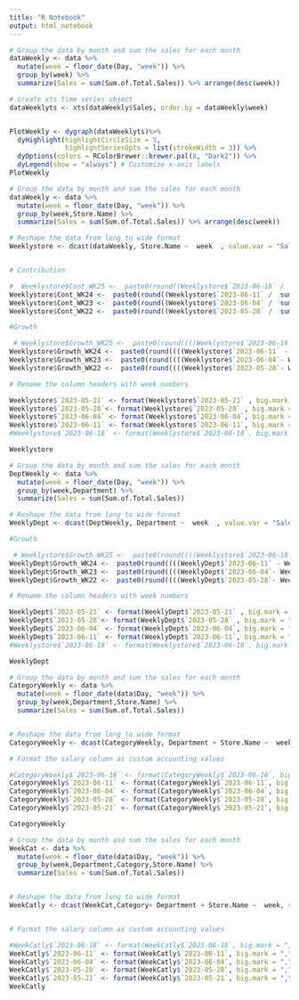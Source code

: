 ```yaml
---
title: "R Notebook"
output: html_notebook
---
```


```r
# Group the data by month and sum the sales for each month
dataWeekly <- data %>%
  mutate(week = floor_date(Day, "week")) %>%
  group_by(week) %>%
  summarize(Sales = sum(Sum.of.Total.Sales)) %>% arrange(desc(week))

# create xts time series object
dataWeeklyts <- xts(dataWeekly$Sales, order.by = dataWeekly$week)


PlotWeekly <- dygraph(dataWeeklyts)%>%
  dyHighlight(highlightCircleSize = 5, 
              highlightSeriesOpts = list(strokeWidth = 3)) %>%
  dyOptions(colors = RColorBrewer::brewer.pal(8, "Dark2")) %>%
  dyLegend(show = "always") # Customize x-axis labels
PlotWeekly

```

```r
# Group the data by month and sum the sales for each month
dataWeekly <- data %>%
  mutate(week = floor_date(Day, "week")) %>%
  group_by(week,Store.Name) %>%
  summarize(Sales = sum(Sum.of.Total.Sales)) %>% arrange(desc(week))

# Reshape the data from long to wide format
Weeklystore <- dcast(dataWeekly, Store.Name ~  week  , value.var = "Sales") %>% select(1,5,4,3,2)


# Contribution

#  Weeklystore$Cont_WK25 <-  paste0(round((Weeklystore$`2023-06-18` /  sum(Weeklystore$`2023-06-18`) * 100),2), "%")
Weeklystore$Cont_WK24 <-  paste0(round((Weeklystore$`2023-06-11` /  sum(Weeklystore$`2023-06-11`) * 100),2), "%")
Weeklystore$Cont_WK23 <-  paste0(round((Weeklystore$`2023-06-04` /  sum(Weeklystore$`2023-06-04`) * 100),2), "%")
Weeklystore$Cont_WK22 <-  paste0(round((Weeklystore$`2023-05-28` /  sum(Weeklystore$`2023-05-28`) * 100),2), "%")

#Growth

 # Weeklystore$Growth_WK25 <-  paste0(round((((Weeklystore$`2023-06-18` - Weeklystore$`2023-06-11`)/Weeklystore$`2023-06-11`) * 100),2), "%")
Weeklystore$Growth_WK24 <-  paste0(round((((Weeklystore$`2023-06-11` - Weeklystore$`2023-06-04`)/Weeklystore$`2023-06-04`) * 100),2), "%")
Weeklystore$Growth_WK23 <-  paste0(round((((Weeklystore$`2023-06-04`- Weeklystore$`2023-05-28`)/Weeklystore$`2023-05-28`) * 100),2), "%")
Weeklystore$Growth_WK22 <-  paste0(round((((Weeklystore$`2023-05-28`- Weeklystore$`2023-05-21`)/Weeklystore$`2023-05-21`) * 100),2), "%")

# Rename the column headers with week numbers

Weeklystore$`2023-05-21` <- format(Weeklystore$`2023-05-21` , big.mark = ",", decimal.mark = ".", nsmall = 0)
Weeklystore$`2023-05-28`<- format(Weeklystore$`2023-05-28` , big.mark = ",", decimal.mark = ".", nsmall = 0)
Weeklystore$`2023-06-04` <- format(Weeklystore$`2023-06-04`, big.mark = ",", decimal.mark = ".", nsmall = 0)
Weeklystore$`2023-06-11` <- format(Weeklystore$`2023-06-11`, big.mark = ",", decimal.mark = ".", nsmall = 0)
#Weeklystore$`2023-06-18` <- format(Weeklystore$`2023-06-18`, big.mark = ",", decimal.mark = ".", nsmall = 0)

Weeklystore
```


```r
# Group the data by month and sum the sales for each month
DeptWeekly <- data %>%
  mutate(week = floor_date(Day, "week")) %>%
  group_by(week,Department) %>%
  summarize(Sales = sum(Sum.of.Total.Sales)) 

# Reshape the data from long to wide format
WeeklyDept <- dcast(DeptWeekly, Department ~  week  , value.var = "Sales") %>% select(1,5,4,3,2) %>% arrange(desc(WeeklyDept$`2023-06-11`))

#Growth

 # Weeklystore$Growth_WK25 <-  paste0(round((((Weeklystore$`2023-06-18` - Weeklystore$`2023-06-11`)/Weeklystore$`2023-06-11`) * 100),2), "%")
WeeklyDept$Growth_WK24 <-  paste0(round((((WeeklyDept$`2023-06-11` - WeeklyDept$`2023-06-04`)/WeeklyDept$`2023-06-04`) * 100),2), "%")
WeeklyDept$Growth_WK23 <-  paste0(round((((WeeklyDept$`2023-06-04`- WeeklyDept$`2023-05-28`)/WeeklyDept$`2023-05-28`) * 100),2), "%")
WeeklyDept$Growth_WK22 <-  paste0(round((((WeeklyDept$`2023-05-28`- WeeklyDept$`2023-05-21`)/WeeklyDept$`2023-05-21`) * 100),2), "%")

# Rename the column headers with week numbers

WeeklyDept$`2023-05-21` <- format(WeeklyDept$`2023-05-21` , big.mark = ",", decimal.mark = ".", nsmall = 0)
WeeklyDept$`2023-05-28`<- format(WeeklyDept$`2023-05-28` , big.mark = ",", decimal.mark = ".", nsmall = 0)
WeeklyDept$`2023-06-04` <- format(WeeklyDept$`2023-06-04`, big.mark = ",", decimal.mark = ".", nsmall = 0)
WeeklyDept$`2023-06-11` <- format(WeeklyDept$`2023-06-11`, big.mark = ",", decimal.mark = ".", nsmall = 0)
#Weeklystore$`2023-06-18` <- format(Weeklystore$`2023-06-18`, big.mark = ",", decimal.mark = ".", nsmall = 0)

WeeklyDept
```




```r
# Group the data by month and sum the sales for each month
CategoryWeekly <- data %>%
  mutate(week = floor_date(data$Day, "week")) %>%
  group_by(week,Department,Store.Name) %>%
  summarize(Sales = sum(Sum.of.Total.Sales))


# Reshape the data from long to wide format
CategoryWeekly <- dcast(CategoryWeekly, Department + Store.Name ~  week, value.var = "Sales")   %>% select(2,1,6,5,4,3) %>% arrange(desc(`2023-06-11`))

# Format the salary column as custom accounting values

#CategoryWeekly$`2023-06-18` <- format(CategoryWeekly$`2023-06-18`, big.mark = ",", decimal.mark = ".", nsmall = 0)
CategoryWeekly$`2023-06-11` <- format(CategoryWeekly$`2023-06-11`, big.mark = ",", decimal.mark = ".", nsmall = 0)
CategoryWeekly$`2023-06-04` <- format(CategoryWeekly$`2023-06-04`, big.mark = ",", decimal.mark = ".", nsmall = 0)
CategoryWeekly$`2023-05-28` <- format(CategoryWeekly$`2023-05-28`, big.mark = ",", decimal.mark = ".", nsmall = 0)
CategoryWeekly$`2023-05-21` <- format(CategoryWeekly$`2023-05-21`, big.mark = ",", decimal.mark = ".", nsmall = 0)

CategoryWeekly
```

```r
# Group the data by month and sum the sales for each month
WeekCat <- data %>%
  mutate(week = floor_date(data$Day, "week")) %>%
  group_by(week,Department,Category,Store.Name) %>%
  summarize(Sales = sum(Sum.of.Total.Sales))


# Reshape the data from long to wide format
WeekCatly <- dcast(WeekCat,Category+ Department + Store.Name ~  week, value.var = "Sales")   %>% select(3,2,1,7,6,5,4) %>% arrange(desc(`2023-06-11`))


# Format the salary column as custom accounting values

#WeekCatly$`2023-06-18` <- format(WeekCatly$`2023-06-18`, big.mark = ",", decimal.mark = ".", nsmall = 0)
WeekCatly$`2023-06-11` <- format(WeekCatly$`2023-06-11`, big.mark = ",", decimal.mark = ".", nsmall = 0)
WeekCatly$`2023-06-04` <- format(WeekCatly$`2023-06-04`, big.mark = ",", decimal.mark = ".", nsmall = 0)
WeekCatly$`2023-05-28` <- format(WeekCatly$`2023-05-28`, big.mark = ",", decimal.mark = ".", nsmall = 0)
WeekCatly$`2023-05-21` <- format(WeekCatly$`2023-05-21`, big.mark = ",", decimal.mark = ".", nsmall = 0)
WeekCatly
```


